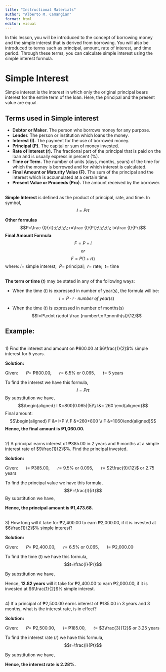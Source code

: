 ---
title: "Instructional Materials"
author: "Alberto M. Camangian"
format: html
editor: visual
---

In this lesson, you will be introduced to the concept of borrowing money and the simple interest that is derived from borrowing. You will also be introduced to terms such as principal, amount, rate of interest, and time period. Through these terms, you can calculate simple interest using the simple interest formula.

# Simple Interest

Simple interest is the interest in which only the original principal bears interest for the entire term of the loan. Here, the principal and the present value are equal.

## Terms used in Simple interest

-   **Debtor or Maker.** The person who borrows money for any purpose.
-   **Lender.** The person or institution which loans the money.
-   **Interest (I).** The payment for the use of borrowed money.
-   **Principal (P).** The capital or sum of money invested.
-   **Rate of Interest (r).** The fractional part of the principal that is paid on the loan and is usually express in percent (%).
-   **Time or Term.** The number of units (days, months, years) of the time for which the money is borrowed and for which interest is calculated.
-   **Final Amount or Maturity Value (F).** The sum of the principal and the interest which is accumulated at a certain time.
-   **Present Value or Proceeds (Pro).** The amount received by the borrower.

\
**Simple Interest** is defined as the product of principal, rate, and time. In symbol, $$I=Prt$$

**Other formulas** $$P=\frac {I}{rt};\;\;\;\;\; r=\frac {I}{Pt};\;\;\;\;\; t=\frac {I}{Pr}$$ **Final Amount Formula** $$F=P+I$$ $$or$$ $$F=P(1+rt)$$ where: $I$= simple interest;  $P$= principal;  $r$= rate;  $t$= time

\
**The term or time (**$t$) may be stated in any of the following ways:

-   When the time ($t$) is expressed in number of year(s), the formula will be: $$I=P\cdot r \cdot number \; of \; year(s)$$

-   When the time ($t$) is expressed in number of months(s) $$I=P\cdot r\cdot \frac {number\;of\;month(s)}{12}$$

## Example:
\
1)  Find the interest and amount on ₱800.00 at $6\frac{1}{2}$% simple interest for 5 years.

**Solution:**

Given:
$\;\;\;\;\;$ $P$= ₱800.00, $\;\;\;\;\;$ $r$= 6.5% or 0.065, $\;\;\;\;\;$ $t$= 5 years 


To find the interest we have this formula,
$$I=Prt$$
By substitution we have, 
$$\begin{aligned} I &=800(0.065)(5)\\ I&= 260 \end{aligned}$$
Final amount:
$$\begin{aligned} F &=I+P \\ F &=260+800 \\ F &=1060\end{aligned}$$
**Hence, the final amount is ₱1,060.00.**

\
2) A principal earns interest of ₱385.00 in 2 years and 9 months at a simple interest rate of $9\frac{1}{2}$%. Find the principal invested.

**Solution:**

Given:
$\;\;\;\;\;$ $I$= ₱385.00, $\;\;\;\;\;$ $r$= 9.5% or 0.095, $\;\;\;\;\;$ $t$= $2\frac{9}{12}$ or 2.75 years 

To find the principal value we have this formula,
$$P=\frac{I}{rt}$$
By substitution we have, 

\begin{aligned} 
P &= \frac {385}{(0.095)(2.75)}\\ &= \frac {385}{0.26125}\\ P &= 1473.68

\end{aligned}

**Hence, the principal amount is ₱1,473.68.**

\
3) How long will it take for ₱2,400.00 to earn ₱2,000.00, if it is invested at $6\frac{1}{2}$% simple interest?

**Solution:**

Given:
$\;\;\;\;\;$ $P$= ₱2,400.00, $\;\;\;\;\;$ $r$= 6.5% or 0.065, $\;\;\;\;\;$ $I$= ₱2,000.00

To find the time ($t$) we have this formula, 
$$t=\frac{I}{Pr}$$

By substitution we have, 

\begin{aligned} 
t &= \frac{I}{Pr} \\
&=\frac {2,000}{2,400(0.065)} \\
t &= 12.82

\end{aligned}

Hence, **12.82 years** will it take for ₱2,400.00 to earn ₱2,000.00, if it is invested at $6\frac{1}{2}$% simple interest.

\
4) If a principal of ₱2,500.00 earns interest of ₱185.00 in 3 years and 3 months, what is the interest rate, is in effect?

**Solution:**

Given:
$\;\;\;\;\;$ $P$= ₱2,500.00, $\;\;\;\;\;$ $I$= ₱185.00, $\;\;\;\;\;$ $t$= $3\frac{3}{12}$ or 3.25 years

To find the interest rate ($r$) we have this formula, 
$$r=\frac{I}{Pt}$$

By substitution we have, 

\begin{aligned} 
r &= \frac{I}{Pt} \\
&=\frac {185}{2,500(3.25)} \\
r &= 2.28\;\%

\end{aligned}

**Hence, the interest rate is 2.28%.**


